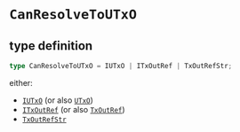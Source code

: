 # `CanResolveToUTxO`


## type definition

```ts
type CanResolveToUTxO = IUTxO | ITxOutRef | TxOutRefStr;
```

either: 
- [`IUTxO`](../cardano-ledger-ts/interfaces/IUTxO) (or also [`UTxO`](../cardano-ledger-ts/classes/UTxO))
- [`ITxOutRef`](../cardano-ledger-ts/interfaces/ITxOutRef) (or also [`TxOutRef`](../cardano-ledger-ts/classes/TxOutRef))
- [`TxOutRefStr`](../cardano-ledger-ts/type-aliases/TxOutRefStr)